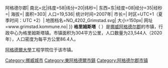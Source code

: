 {{城市|
城市名称=格里姆斯塔|
外文名称={{lang|no|Grimstad}}|
代表图像=Grimstad town center.jpg|
国家=挪威|
区=阿格德尔{{!}}阿格德尔郡|
南北=北|纬度=58|纬分=20|纬秒=|
东西=东|经度=08|经分=35|经秒=|
海拔=|
面积=303|
人口=19,536|
统计时间=2007年|
市长=|
时区=UTC+1（夏季时间：UTC +2）|
地图档名=NO_4202_Grimstad.svg|
大小=150px|
网址=www.grimstad.kommune.no|
}}
'''格里姆斯塔'''（{{lang-no|Grimstad}} {{audio|Grimstad.ogg|聆听}}）是[[挪威|挪威]][[阿格德尔郡|阿格德尔郡]]的市镇，行政中心为格里姆斯塔镇。市镇面积为304平方公里，人口数量为23,544人（2020年），人口密度为每平方公里86.4人。

[[阿格德爾大學|阿格德爾大學]]工程学院位于该市镇。

{{Norway-geo-stub}}

{{Authority control}}
{{阿格德尔郡市镇列表}}

[[Category:挪威城市|Category:挪威城市]]
[[Category:東阿格德爾市鎮|Category:東阿格德爾市鎮]]
[[Category:阿格德尔郡市镇|Category:阿格德尔郡市镇]]